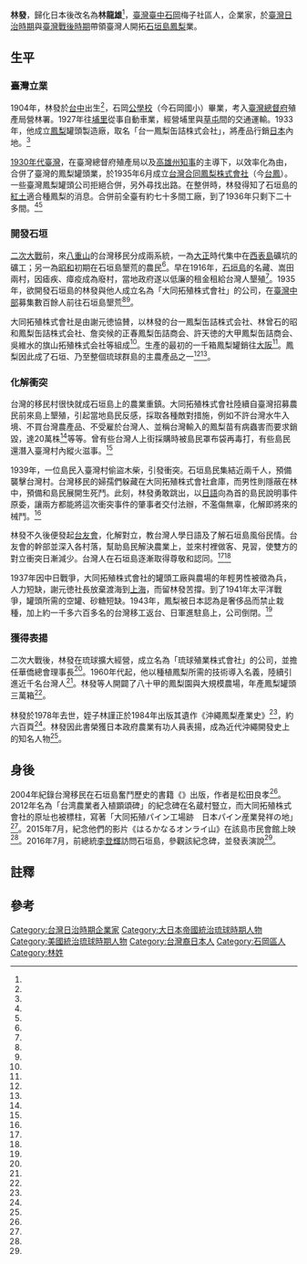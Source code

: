 {{Infobox_Person
| name           = 林發
|image= 
|box_width= 
| caption        = 
|occupation= 企業家
| period         = 
| other_names    = 
| sex            = 男
|birth_date= 1904年
|birth_place= {{TWN-JPN}}[[台中州|台中州]]
|death_date= {{death year and age|1978|1904}}
|death_place= 
| nationality    = {{ROC}}<br> {{JPN}}
| residence      = 
| languages      = 
| spouse         = 
| parents =
| relatives      =林幸江（女）<ref name="李光真"/><br> 林謹正（子）<ref name="每日新聞2"/><br> 
| educate        = 石岡[[公學校|公學校]]
| past           = 
| work           =
*《沖繩パイン產業史》
| award          =
}}
'''林發'''{{BD|1904年||1978年||}}，歸化日本後改名為'''林龍雄'''<ref name="臺灣立報"/>，[[臺灣|臺灣]][[臺中市|臺中]][[石岡區|石岡]]梅子社區人，企業家，於[[臺灣日治時期|臺灣日治時期]]與[[臺灣戰後時期|臺灣戰後時期]]帶領臺灣人開拓[[石垣島|石垣島]][[鳳梨|鳳梨]]業。

==生平==

===臺灣立業===
1904年，林發於[[台中|台中]]出生<ref name="曹永和"/>，石岡[[公學校|公學校]]（今石岡國小）畢業，考入[[臺灣總督府|臺灣總督府]]殖產局營林署。1927年往[[埔里|埔里]]從事自動車業，經營埔里與[[草屯|草屯]]間的交通運輸。1933年，他成立[[鳳梨|鳳梨]]罐頭製造廠，取名「台一鳳梨缶詰株式会社」，將產品行銷[[日本|日本]]內地。<ref name="石岡鄉志"/>

[[1930年代臺灣|1930年代臺灣]]，在臺灣總督府殖產局以及[[高雄州知事|高雄州知事]]的主導下，以效率化為由，合併了臺灣的鳳梨罐頭業，於1935年6月成立[[台灣合同鳳梨株式會社|台灣合同鳳梨株式會社]]（今[[台鳳|台鳳]]）。一些臺灣鳳梨罐頭公司拒絕合併，另外尋找出路。在整併時，林發得知了石垣島的[[紅土|紅土]]適合種鳳梨的消息。合併前全臺有約七十多間工廠，到了1936年只剩下二十多間。<ref name="每日新聞2"/><ref name="北村嘉恵"/>

===開發石垣===

[[二次大戰|二次大戰]]前，來[[八重山|八重山]]的台灣移民分成兩系統，一為[[大正|大正]]時代集中在[[西表島|西表島]]礦坑的礦工；另一為[[昭和|昭和]]初期在石垣島墾荒的農民<ref name="三木健"/>。早在1916年，[[石垣島|石垣島]]的名藏、嵩田兩村，因瘧疾、瘴疫成為廢村，當地政府遂以低廉的租金租給台灣人墾殖<ref name="李光真"/>。1935年，欲開發石垣島的林發與他人成立名為「大同拓殖株式會社」的公司，在[[臺灣中部|臺灣中部]]募集數百餘人前往石垣島墾荒<ref name="石岡鄉志"/><ref name="每日新聞1"/>。

大同拓殖株式會社是由謝元徳協賛，以林發的台一鳳梨缶詰株式会社、林曾石的昭和鳳梨缶詰株式会社、詹奕候的正春鳳梨缶詰商会、許天徳的大甲鳳梨缶詰商会、吳維水的旗山拓殖株式会社等組成<ref name="北村嘉恵"/>。生產的最初的一千箱鳳梨罐銷往[[大阪市|大阪]]<ref name="每日新聞2"/>。鳳梨因此成了石垣、乃至整個琉球群島的主農產品之一<ref name="李光真"/><ref name="每日新聞1"/>。

===化解衝突===

台灣的移民村很快就成石垣島上的農業重鎮。大同拓殖株式會社陸續自臺灣招募農民前來島上墾殖，引起當地島民反感，採取各種敵對措施，例如不許台灣水牛入境、不買台灣農產品、不受雇於台灣人、並稱台灣輸入的鳳梨苗有病蟲害而要求銷毀，達20萬株<ref name="每日新聞2"/>等等。曾有些台灣人上街採購時被島民罩布袋再毒打，有些島民還潛入臺灣村內縱火滋事。<ref name="李光真"/>

1939年，一位島民入臺灣村偷盜木柴，引發衝突。石垣島民集結近兩千人，預備襲擊台灣村。台灣移民的婦孺們躲藏在大同拓殖株式會社倉庫，而男性則隱蔽在林中，預備和島民展開生死鬥。此刻，林發勇敢跳出，以[[日語|日語]]向為首的島民說明事件原委，讓兩方都能將這次衝突事件的肇事者交付法辦，不濫傷無辜，化解即將來的械鬥。<ref name="李光真"/>

林發不久後便發起[[台友會|台友會]]，化解對立，教台灣人學日語及了解石垣島風俗民情。台友會的幹部並深入各村落，幫助島民解決農業上，並來村裡做客、見習，使雙方的對立衝突日漸減少。台灣人在石垣島逐漸取得尊敬和認同。<ref name="李光真"/><ref name="每日新聞2"/>

1937年因中日戰爭，大同拓殖株式會社的罐頭工廠與農場的年輕男性被徵為兵，人力短缺，謝元徳社長放棄渡海到[[上海|上海]]，而留林發苦撐。到了1941年太平洋戰爭，罐頭所需的空罐、砂糖短缺。1943年，鳳梨被日本認為是奢侈品而禁止栽種，加上約一千多六百多名的台灣移工返台、日軍進駐島上，公司倒閉。<ref name="每日新聞2"/>

===獲得表揚===
二次大戰後，林發在琉球擴大經營，成立名為「琉球殖業株式會社」的公司，並擔任華僑總會理事長<ref name="石岡鄉志"/>。1960年代起，他以種植鳳梨所需的技術導入名義，陸續引進近千名台灣人<ref name="李光真"/>。林發等人開闢了八十甲的鳳梨園與大規模農場，年產鳳梨罐頭三萬箱<ref name="石岡鄉志"/>。

林發於1978年去世，姪子林謹正於1984年出版其遺作《沖繩鳳梨產業史》<ref name="曹永和"/>，約六百頁<ref name="每日新聞2"/>。林發因此書榮獲日本政府農業有功人員表揚，成為近代沖繩開發史上的知名人物<ref name="石岡鄉志"/>。

==身後==
2004年紀錄台灣移民在石垣島奮鬥歷史的書籍《{{lang|ja|八重山の台湾人}}》出版，作者是松田良孝<ref name="三木健"/>。2012年名為「台湾農業者入植顕頌碑」的紀念碑在名蔵村豎立，而大同拓殖株式會社的原址也被標柱，寫著「大同拓殖パイン工場跡　日本パイン産業発祥の地」<ref name="每日新聞2"/>。2015年7月，紀念他們的影片《はるかなるオンライ{{efn|オンライ為臺灣閩南話鳳梨之發音<ref name="每日新聞1"/>。}}山》在該島市民會館上映<ref name="每日新聞1"/>。2016年7月，前總統[[李登輝|李登輝]]訪問石垣島，參觀該紀念碑，並發表演說<ref name="楊明珠"/>。

==註釋==
{{notelist|iger=}}

==參考==
{{Portal box|人物|台灣|琉球}}
{{reflist|1|refs=

<ref name="楊明珠">{{Cite news|url=http://www.cna.com.tw/news/aopl/201607310003-1.aspx|title=李登輝訪石垣島 追憶台灣移民貢獻|language=zh-tw|publisher=中央社|author=楊明珠|date=2016-07-31|accessdate=2016-10-17|archive-date=2017-03-06|archive-url=https://web.archive.org/web/20170306123141/http://www.cna.com.tw/news/aopl/201607310003-1.aspx|dead-url=no}}</ref>

<ref name="北村嘉恵">{{cite journal |author=北村嘉恵|title=〈パインアップル缶詰から見る台琉日関係史〉|journal=《境界研究》|volume=|issue=特別号|date=2014|publisher=北海道大学スラブ・ユーラシア研究センター|location=日本|language=ja}}</ref>

<ref name="曹永和">{{cite book |author=[[曹永和|曹永和]]|chapter=〈華人在石垣島發展之事例〉|title=《臺灣早期歷史研究續集》|date=2000-11-08|publisher=聯經出版公司|location=臺灣|language=zh-tw |isbn=9570821531}}</ref>

<ref name="石岡鄉志">{{cite book |author=陳炎正|chapter=〈人物志〉|title=《石岡鄉志》|date=1989|publisher=石岡鄉公所|location=臺灣|language=zh-tw |isbn=}}</ref>

<ref name="李光真">{{cite journal |author=李光真|title=〈最古老的農業移民——石垣島的台灣村〉|journal=《台灣光華雜誌》|volume=第17卷|issue=1992年第3期|date=1992-03|publisher=台灣光華畫報雜誌社|location=台灣|language=zh-tw}}</ref>

<ref name="三木健">{{Cite news|url=|title=個人史を通して苦難の歩み記録　地元八重山への重い問いかけ|language=ja|publisher=《八重山毎日新聞》|author=三木健|date=2004-08-06|accessdate=}}</ref>

<ref name="臺灣立報">{{Cite news|url=http://www.lihpao.com/?action-viewnews-itemid-115033|title=流離認同 八重山台人足跡記實|language=zh-tw|publisher=《臺灣立報》|author=|date=2012-02-05|accessdate=2016-02-02|archive-date=2017-03-05|archive-url=https://web.archive.org/web/20170305003741/http://www.lihpao.com/?action-viewnews-itemid-115033|dead-url=no}}</ref>

<ref name="每日新聞1">{{Cite news|url=http://mainichi.jp/auth/guide.php?url=%2Farticles%2F20151101%2Fddm%2F001%2F040%2F162000c|title=台湾から入植　苦難の歴史（その１）　沖縄・石垣島パインの礎|language=ja|publisher=《每日新聞》|author=鈴木玲子|date=2015-11-01|accessdate=2016-02-02|archive-date=2017-03-05|archive-url=https://web.archive.org/web/20170305002817/http://mainichi.jp/auth/guide.php?url=%2Farticles%2F20151101%2Fddm%2F001%2F040%2F162000c|dead-url=no}}</ref>

<ref name="每日新聞2">{{Cite news|url=http://mainichi.jp/articles/20151101/ddm/010/040/057000c|title=台湾から入植　苦難の歴史（その２止）　病気、戦争を越えて|language=ja|publisher=《每日新聞》|author=鈴木玲子|date=2015-11-01|accessdate=2016-02-02}}{{dead link|date=2018年3月 |bot=InternetArchiveBot |fix-attempted=yes }}</ref>

}}

[[Category:台灣日治時期企業家|Category:台灣日治時期企業家]]
[[Category:大日本帝國統治琉球時期人物|Category:大日本帝國統治琉球時期人物]]
[[Category:美國統治琉球時期人物|Category:美國統治琉球時期人物]]
[[Category:台灣裔日本人|Category:台灣裔日本人]]
[[Category:石岡區人|Category:石岡區人]]
[[Category:林姓|Category:林姓]]